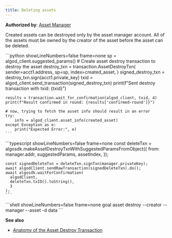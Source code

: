 ```yaml
---
title: Deleting assets
---
```



**Authorized by**: [Asset Manager](../transactions/transactions#manageraddr)

Created assets can be destroyed only by the asset manager account. All of the assets must be owned by the creator of the asset before the asset can be deleted. 

<Tabs syncKey='lang'>
  <TabItem label='Python' icon='seti:python'>
    ```python showLineNumbers=false frame=none
    sp = algod_client.suggested_params()
	# Create asset destroy transaction to destroy the asset
	destroy_txn = transaction.AssetDestroyTxn(
	    sender=acct1.address,
	    sp=sp,
	    index=created_asset,
	)
	signed_destroy_txn = destroy_txn.sign(acct1.private_key)
	txid = algod_client.send_transaction(signed_destroy_txn)
	print(f"Sent destroy transaction with txid: {txid}")
	
	results = transaction.wait_for_confirmation(algod_client, txid, 4)
	print(f"Result confirmed in round: {results['confirmed-round']}")
	
	# now, trying to fetch the asset info should result in an error
	try:
	    info = algod_client.asset_info(created_asset)
	except Exception as e:
	    print("Expected Error:", e)
    ```
  </TabItem>
  <TabItem label='JavaScript' icon='seti:typescript'>
    ```typescript showLineNumbers=false frame=none
    const deleteTxn = algosdk.makeAssetDestroyTxnWithSuggestedParamsFromObject({
	  from: manager.addr,
	  suggestedParams,
	  assetIndex,
	});
	
	const signedDeleteTxn = deleteTxn.signTxn(manager.privateKey);
	await algodClient.sendRawTransaction(signedDeleteTxn).do();
	await algosdk.waitForConfirmation(
	  algodClient,
	  deleteTxn.txID().toString(),
	  3
	);
    ```
  </TabItem>
  <TabItem label='Goal' icon='seti:laptop'>
    ```shell showLineNumbers=false frame=none
    goal asset destroy --creator <creator-address> --manager <asset-manager-address> --asset <asset-name> -d data 
    ```
  </TabItem>
</Tabs>

**See also**

- [Anatomy of the Asset Destroy Transaction](../transactions#destroy-an-asset)
